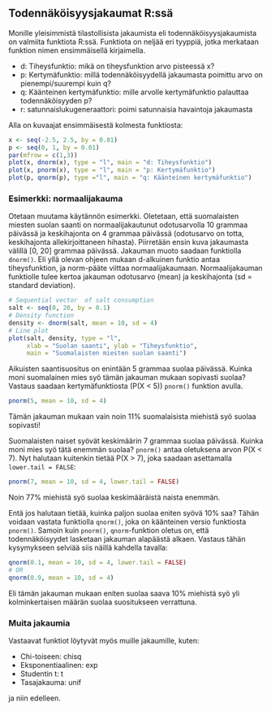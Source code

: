 ## Todennäköisyysjakaumat R:ssä {#distributions}

Monille yleisimmistä tilastollisista jakaumista eli todennäköisyysjakaumista on valmiita funktiota R:ssä. Funktiota on neljää eri tyyppiä, jotka merkataan funktion nimen ensimmäisellä kirjaimella.

- d: Tiheysfunktio: mikä on tiheysfunktion arvo pisteessä x?
- p: Kertymäfunktio: millä todennäköisyydellä jakaumasta poimittu arvo on pienempi/suurempi kuin q?
- q: Käänteinen kertymäfunktio: mille arvolle kertymäfunktio palauttaa todennäköisyyden p?
- r: satunnaislukugeneraattori: poimi satunnaisia havaintoja jakaumasta

Alla on kuvaajat ensimmäisestä kolmesta funktiosta:

```r
x <- seq(-2.5, 2.5, by = 0.01)
p <- seq(0, 1, by = 0.01)
par(mfrow = c(1,3))
plot(x, dnorm(x), type = "l", main = "d: Tiheysfunktio")
plot(x, pnorm(x), type = "l", main = "p: Kertymäfunktio")
plot(p, qnorm(p), type ="l", main = "q: Käänteinen kertymäfunktio")
```

### Esimerkki: normaalijakauma

Otetaan muutama käytännön esimerkki. Oletetaan, että suomalaisten miesten suolan saanti on normaalijakautunut odotusarvolla 10 grammaa päivässä ja keskihajonta on 4 grammaa päivässä (odotusarvo on totta, keskihajonta allekirjoittaneen hihasta). Piirretään ensin kuva jakaumasta välillä [0, 20] grammaa päivässä. Jakauman muoto saadaan funktiolla ```dnorm()```. Eli yllä olevan ohjeen mukaan d-alkuinen funktio antaa tiheysfunktion, ja norm-pääte viittaa normaalijakaumaan. Normaalijakauman funktiolle tulee kertoa jakauman odotusarvo (mean) ja keskihajonta (sd = standard deviation).

```r
# Sequential vector  of salt consumption
salt <- seq(0, 20, by = 0.1)
# Density function
density <- dnorm(salt, mean = 10, sd = 4)
# Line plot
plot(salt, density, type = "l",
     xlab = "Suolan saanti", ylab = "Tiheysfunktio",
     main = "Suomalaisten miesten suolan saanti")
```

Aikuisten saantisuositus on enintään 5 grammaa suolaa päivässä. Kuinka moni suomalainen mies syö tämän jakauman mukaan sopivasti suolaa? Vastaus saadaan kertymäfunktiosta (P(X < 5)) ```pnorm()``` funktion avulla.

```r
pnorm(5, mean = 10, sd = 4)
```

Tämän jakauman mukaan vain noin 11% suomalaisista miehistä syö suolaa sopivasti!

Suomalaisten naiset syövät keskimäärin 7 grammaa suolaa päivässä. Kuinka moni mies syö tätä enemmän suolaa? ```pnorm()``` antaa oletuksena arvon P(X < 7). Nyt halutaan kuitenkin tietää P(X > 7), joka saadaan asettamalla ```lower.tail = FALSE```:

```r
pnorm(7, mean = 10, sd = 4, lower.tail = FALSE)
```

Noin 77% miehistä syö suolaa keskimääräistä naista enemmän.

Entä jos halutaan tietää, kuinka paljon suolaa eniten syövä 10% saa? Tähän voidaan vastata funktiolla ```qnorm()```, joka on käänteinen versio funktiosta  ```pnorm()```. Samoin kuin ```pnorm()```, ```qnorm```-funktion oletus on, että todennäköisyydet lasketaan jakauman alapäästä alkaen. Vastaus tähän kysymykseen selviää siis näillä kahdella tavalla:

```r
qnorm(0.1, mean = 10, sd = 4, lower.tail = FALSE)
# OR
qnorm(0.9, mean = 10, sd = 4)
```

Eli tämän jakauman mukaan eniten suolaa saava 10% miehistä syö yli kolminkertaisen määrän suolaa suositukseen verrattuna.


### Muita jakaumia

Vastaavat funktiot löytyvät myös muille jakaumille, kuten:

- Chi-toiseen: chisq
- Eksponentiaalinen: exp
- Studentin t: t
- Tasajakauma: unif

ja niin edelleen.
